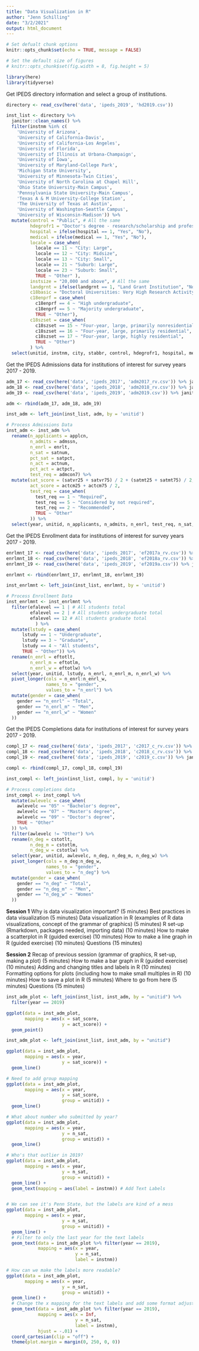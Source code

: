 ```yaml
---
title: "Data Visualization in R"
author: "Jenn Schilling"
date: "3/2/2021"
output: html_document
---
```


```r

# Set defualt chunk options
knitr::opts_chunk$set(echo = TRUE, message = FALSE) 

# Set the default size of figures
# knitr::opts_chunk$set(fig.width = 8, fig.height = 5)  

library(here)
library(tidyverse)

```


Get IPEDS directory information and select a group of institutions.

```r

directory <- read_csv(here('data', 'ipeds_2019', 'hd2019.csv'))

inst_list <- directory %>%
  janitor::clean_names() %>%
  filter(instnm %in% c(
    'University of Arizona',
    'University of California-Davis',
    'University of California-Los Angeles',
    'University of Florida',
    'University of Illinois at Urbana-Champaign',
    'University of Iowa',
    'University of Maryland-College Park',
    'Michigan State University',
    'University of Minnesota-Twin Cities',
    'University of North Carolina at Chapel Hill',
    'Ohio State University-Main Campus',
    'Pennsylvania State University-Main Campus',
    'Texas A & M University-College Station',
    'The University of Texas at Austin',
    'University of Washington-Seattle Campus',
    'University of Wisconsin-Madison')) %>% 
  mutate(control = "Public", # All the same
         hdegrofr1 = "Doctor's degree - research/scholarship and professional practice", # All the same
         hospital = ifelse(hospital == 1, "Yes", "No"),
         medical = ifelse(medical == 1, "Yes", "No"),
         locale = case_when(
           locale == 11 ~ "City: Large",
           locale == 12 ~ "City: Midsize",
           locale == 13 ~ "City: Small",
           locale == 21 ~ "Suburb: Large",
           locale == 23 ~ "Suburb: Small",
           TRUE ~ "Other" ),
         instsize = "20,000 and above", # All the same
         landgrnt = ifelse(landgrnt == 1, "Land Grant Institution", "Not Land Grant Institution"),
         c18basic = "Doctoral Universities: Very High Research Activity", # All the same
         c18enprf = case_when(
           c18enprf == 4 ~ "High undergraduate",
           c18enprf == 5 ~ "Majority undergraduate",
           TRUE ~ "Other"),
         c18szset = case_when(
           c18szset == 15 ~ "Four-year, large, primarily nonresidential",
           c18szset == 16 ~ "Four-year, large, primarily residential",
           c18szset == 17 ~ "Four-year, large, highly residential",
           TRUE ~ "Other")
         ) %>%
  select(unitid, instnm, city, stabbr, control, hdegrofr1, hospital, medical, locale, instsize, landgrnt, c18basic, c18enprf, c18szset)

```


Get the IPEDS Admissions data for institutions of interest for survey years 2017 - 2019.

```r

adm_17 <- read_csv(here('data', 'ipeds_2017', 'adm2017_rv.csv')) %>% janitor::clean_names() %>% mutate(year = 2017)
adm_18 <- read_csv(here('data', 'ipeds_2018', 'adm2018_rv.csv')) %>% janitor::clean_names() %>% mutate(year = 2018)
adm_19 <- read_csv(here('data', 'ipeds_2019', 'adm2019.csv')) %>% janitor::clean_names() %>% mutate(year = 2019)

adm <- rbind(adm_17, adm_18, adm_19)

inst_adm <- left_join(inst_list, adm, by = 'unitid')

# Process Admissions Data
inst_adm <- inst_adm %>%
  rename(n_applicants = applcn,
         n_admits = admssn,
         n_enrl = enrlt,
         n_sat = satnum,
         pct_sat = satpct,
         n_act = actnum,
         pct_act = actpct,
         test_req = admcon7) %>%
  mutate(sat_score = (satvr25 + satvr75) / 2 + (satmt25 + satmt75) / 2,
         act_score = actcm25 + actcm75 / 2,
         test_req = case_when(
           test_req == 1 ~ "Required",
           test_req == 5 ~ "Considered by not required",
           test_req == 2 ~ "Recommended",
           TRUE ~ "Other"
         )) %>%
  select(year, unitid, n_applicants, n_admits, n_enrl, test_req, n_sat, pct_sat, sat_score, n_act, pct_act, act_score)

```


Get the IPEDS Enrollment data for institutions of interest for survey years 2017 - 2019.

```r

enrlmnt_17 <- read_csv(here('data', 'ipeds_2017', 'ef2017a_rv.csv')) %>% janitor::clean_names() %>% mutate(year = 2017)
enrlmnt_18 <- read_csv(here('data', 'ipeds_2018', 'ef2018a_rv.csv')) %>% janitor::clean_names() %>% mutate(year = 2018)
enrlmnt_19 <- read_csv(here('data', 'ipeds_2019', 'ef2019a.csv')) %>% janitor::clean_names() %>% mutate(year = 2019)

enrlmnt <- rbind(enrlmnt_17, enrlmnt_18, enrlmnt_19)

inst_enrlmnt <- left_join(inst_list, enrlmnt, by = 'unitid')

# Process Enrollment Data
inst_enrlmnt <- inst_enrlmnt %>%
  filter(efalevel == 1 | # All students total
         efalevel == 2 | # All students undergraduate total
         efalevel == 12 # All students graduate total
           ) %>%
  mutate(lstudy = case_when(
      lstudy == 1 ~ "Undergraduate",
      lstudy == 3 ~ "Graduate",
      lstudy == 4 ~ "All students",
      TRUE ~ "Other")) %>%
  rename(n_enrl = eftotlt,
         n_enrl_m = eftotlm,
         n_enrl_w = eftotlw) %>%
  select(year, unitid, lstudy, n_enrl, n_enrl_m, n_enrl_w) %>%
  pivot_longer(cols = n_enrl:n_enrl_w,
               names_to = "gender",
               values_to = "n_enrl") %>%
  mutate(gender = case_when(
    gender == "n_enrl" ~ "Total",
    gender == "n_enrl_m" ~ "Men",
    gender == "n_enrl_w" ~ "Women"
  ))

```


Get the IPEDS Completions data for institutions of interest for survey years 2017 - 2019.

```r

compl_17 <- read_csv(here('data', 'ipeds_2017', 'c2017_c_rv.csv')) %>% janitor::clean_names() %>% mutate(year = 2017)
compl_18 <- read_csv(here('data', 'ipeds_2018', 'c2018_c_rv.csv')) %>% janitor::clean_names() %>% mutate(year = 2018)
compl_19 <- read_csv(here('data', 'ipeds_2019', 'c2019_c.csv')) %>% janitor::clean_names() %>% mutate(year = 2019)

compl <- rbind(compl_17, compl_18, compl_19)

inst_compl <- left_join(inst_list, compl, by = 'unitid')

# Process completions data
inst_compl <- inst_compl %>%
  mutate(awlevelc = case_when(
    awlevelc == "05" ~ "Bachelor's degree",
    awlevelc == "07" ~ "Master's degree",
    awlevelc == "09" ~ "Doctor's degree",
    TRUE ~ "Other"
  )) %>%
  filter(awlevelc != "Other") %>%
  rename(n_deg = cstotlt,
         n_deg_m = cstotlm,
         n_deg_w = cstotlw) %>%
  select(year, unitid, awlevelc, n_deg, n_deg_m, n_deg_w) %>%
  pivot_longer(cols = n_deg:n_deg_w,
               names_to = "gender",
               values_to = "n_deg") %>%
  mutate(gender = case_when(
    gender == "n_deg" ~ "Total",
    gender == "n_deg_m" ~ "Men",
    gender == "n_deg_w" ~ "Women"
  ))

```


**Session 1**
Why is data visualization important? (5 minutes)
Best practices in data visualization (5 minutes)
Data visualization in R (examples of R data visualizations, concept of the grammar of graphics) (5 minutes)
R set-up (Rmarkdown, packages needed, importing data) (10 minutes)
How to make a scatterplot in R (guided exercise) (10 minutes)
How to make a line graph in R (guided exercise) (10 minutes)
Questions (15 minutes)

**Session 2**
Recap of previous session (grammar of graphics, R set-up, making a plot) (5 minutes)
How to make a bar graph in R (guided exercise) (10 minutes)
Adding and changing titles and labels in R (10 minutes)
Formatting options for plots (including how to make small multiples in R) (10 minutes)
How to save a plot in R (5 minutes)
Where to go from here (5 minutes)
Questions (15 minutes)


```r

inst_adm_plot <- left_join(inst_list, inst_adm, by = "unitid") %>%
  filter(year == 2019)

ggplot(data = inst_adm_plot,
       mapping = aes(x = sat_score,
                     y = act_score)) +
  geom_point()

```

```r

inst_adm_plot <- left_join(inst_list, inst_adm, by = "unitid")

ggplot(data = inst_adm_plot,
       mapping = aes(x = year,
                     y = sat_score)) +
  geom_line()

# Need to add group mapping
ggplot(data = inst_adm_plot,
       mapping = aes(x = year,
                     y = sat_score,
                     group = unitid)) +
  geom_line()

# What about number who submitted by year?
ggplot(data = inst_adm_plot,
       mapping = aes(x = year,
                     y = n_sat,
                     group = unitid)) +
  geom_line()

# Who's that outlier in 2019?
ggplot(data = inst_adm_plot,
       mapping = aes(x = year,
                     y = n_sat,
                     group = unitid)) +
  geom_line() +
  geom_text(mapping = aes(label = instnm)) # Add Text Labels


# We can see it's Penn State, but the labels are kind of a mess
ggplot(data = inst_adm_plot,
       mapping = aes(x = year,
                     y = n_sat,
                     group = unitid)) +
  geom_line() +
  # Filter to only the last year for the text labels
  geom_text(data = inst_adm_plot %>% filter(year == 2019),
            mapping = aes(x = year,
                          y = n_sat,
                          label = instnm))

# How can we make the labels more readable?
ggplot(data = inst_adm_plot,
       mapping = aes(x = year,
                     y = n_sat,
                     group = unitid)) +
  geom_line() +
  # Change the x mapping for the text labels and add some format adjustments 
  geom_text(data = inst_adm_plot %>% filter(year == 2019),
            mapping = aes(x = Inf,
                          y = n_sat,
                          label = instnm),
            hjust = -.01) +
  coord_cartesian(clip = "off") +
  theme(plot.margin = margin(0, 250, 0, 0))


```

